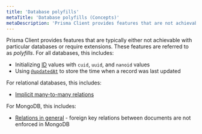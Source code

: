 ```yaml
---
title: 'Database polyfills'
metaTitle: 'Database polyfills (Concepts)'
metaDescription: 'Prisma Client provides features that are not achievable with relational databases. These features are referred to as "polyfills" and explained on this page.'
---
```


<TopBlock>

Prisma Client provides features that are typically either not achievable with particular databases or require extensions. These features are referred to as _polyfills_. For all databases, this includes:

- Initializing [ID](/concepts/components/prisma-schema/data-model#defining-an-id-field) values with `cuid`, `uuid`, and `nanoid` values
- Using [`@updatedAt`](/concepts/components/prisma-schema/data-model#defining-attributes) to store the time when a record was last updated

For relational databases, this includes:

- [Implicit many-to-many relations](/concepts/components/prisma-schema/relations/many-to-many-relations#implicit-many-to-many-relations)

For MongoDB, this includes:

- [Relations in general](/concepts/components/prisma-schema/relations) - foreign key relations between documents are not enforced in MongoDB

</TopBlock>
